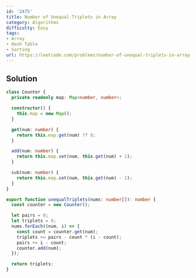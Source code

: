 ```yaml
---
id: '2475'
title: Number of Unequal Triplets in Array
category: Algorithms
difficulty: Easy
tags:
- Array
- Hash Table
- Sorting
url: https://leetcode.com/problems/number-of-unequal-triplets-in-array
---
```


## Solution

```typescript filename="solution.ts" copy
class Counter {
  private readonly map: Map<number, number>;

  constructor() {
    this.map = new Map();
  }

  get(num: number) {
    return this.map.get(num) ?? 0;
  }

  add(num: number) {
    return this.map.set(num, this.get(num) + 1);
  }

  sub(num: number) {
    return this.map.set(num, this.get(num) - 1);
  }
}

export function unequalTriplets(nums: number[]): number {
  const counter = new Counter();

  let pairs = 0;
  let triplets = 0;
  nums.forEach((num, i) => {
    const count = counter.get(num);
    triplets += pairs - count * (i - count);
    pairs += i - count;
    counter.add(num);
  });

  return triplets;
}
```

